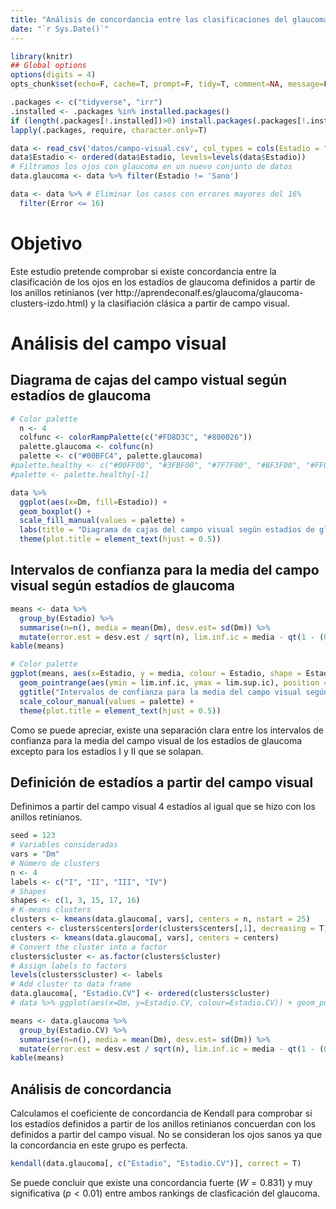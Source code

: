 ```yaml
---
title: "Análisis de concordancia entre las clasificaciones del glaucoma según los anillos retinianos y según el campo visual"
date: "`r Sys.Date()`"
---
```


```r
library(knitr)
## Global options
options(digits = 4)
opts_chunk$set(echo=F, cache=T, prompt=F, tidy=T, comment=NA, message=F, warning=F, dev="png", dev.args=list(type="cairo"), dpi=300)
```

```r
.packages <- c("tidyverse", "irr")
.installed <- .packages %in% installed.packages()
if (length(.packages[!.installed])>0) install.packages(.packages[!.installed])
lapply(.packages, require, character.only=T)
```

```r
data <- read_csv('datos/campo-visual.csv', col_types = cols(Estadio = "f"))
data$Estadio <- ordered(data$Estadio, levels=levels(data$Estadio))
# Filtramos los ojos con glaucoma en un nuevo conjunto de datos
data.glaucoma <- data %>% filter(Estadio != 'Sano')
```

```r
data <- data %>% # Eliminar los casos con errores mayores del 16%
  filter(Error <= 16)
```

# Objetivo

Este estudio pretende comprobar si existe concordancia entre la clasificación de los ojos en los estadíos de glaucoma definidos a partir de los anillos retinianos (ver http://aprendeconalf.es/glaucoma/glaucoma-clusters-izdo.html) y la clasifiación clásica a partir de campo visual. 

# Análisis del campo visual

## Diagrama de cajas del campo vistual según estadíos de glaucoma

```r
# Color palette
  n <- 4
  colfunc <- colorRampPalette(c("#FD8D3C", "#800026"))
  palette.glaucoma <- colfunc(n)
  palette <- c("#00BFC4", palette.glaucoma)
#palette.healthy <- c("#00FF00", "#3FBF00", "#7F7F00", "#BF3F00", "#FF0000")
#palette <- palette.healthy[-1]

data %>% 
  ggplot(aes(x=Dm, fill=Estadio)) +
  geom_boxplot() +
  scale_fill_manual(values = palette) + 
  labs(title = "Diagrama de cajas del campo visual según estadíos de glaucoma") +
  theme(plot.title = element_text(hjust = 0.5))
```

## Intervalos de confianza para la media del campo visual según estadíos de glaucoma

```r
means <- data %>% 
  group_by(Estadio) %>%
  summarise(n=n(), media = mean(Dm), desv.est= sd(Dm)) %>%
  mutate(error.est = desv.est / sqrt(n), lim.inf.ic = media - qt(1 - (0.05 / 2), n - 1) * error.est, lim.sup.ic = media + qt(1 - (0.05 / 2), n - 1) * error.est)
kable(means)
```

```r
# Color palette
ggplot(means, aes(x=Estadio, y = media, colour = Estadio, shape = Estadio)) +
  geom_pointrange(aes(ymin = lim.inf.ic, ymax = lim.sup.ic), position = position_dodge(width = 0.5)) +
  ggtitle("Intervalos de confianza para la media del campo visual según estadíos de glaucoma") +
  scale_colour_manual(values = palette) +
  theme(plot.title = element_text(hjust = 0.5))
```
Como se puede apreciar, existe una separación clara entre los intervalos de confianza para la media del campo visual de los estadíos de glaucoma excepto para los estadíos I y II que se solapan.

<!-- Añadir ANOVA -->

## Definición de estadíos a partir del campo visual

Definimos a partir del campo visual 4 estadíos al igual que se hizo con los anillos retinianos.

```r
seed = 123
# Variables consideradas
vars = "Dm"
# Número de clusters
n <- 4
labels <- c("I", "II", "III", "IV")
# Shapes
shapes <- c(1, 3, 15, 17, 16)
# K-means clusters
clusters <- kmeans(data.glaucoma[, vars], centers = n, nstart = 25)
centers <- clusters$centers[order(clusters$centers[,1], decreasing = T),]
clusters <- kmeans(data.glaucoma[, vars], centers = centers)
# Convert the cluster into a factor
clusters$cluster <- as.factor(clusters$cluster)
# Assign labels to factors
levels(clusters$cluster) <- labels
# Add cluster to data frame
data.glaucoma[, "Estadio.CV"] <- ordered(clusters$cluster)
# data %>% ggplot(aes(x=Dm, y=Estadio.CV, colour=Estadio.CV)) + geom_point()
```

```r
means <- data.glaucoma %>% 
  group_by(Estadio.CV) %>%
  summarise(n=n(), media = mean(Dm), desv.est= sd(Dm)) %>%
  mutate(error.est = desv.est / sqrt(n), lim.inf.ic = media - qt(1 - (0.05 / 2), n - 1) * error.est, lim.sup.ic = media + qt(1 - (0.05 / 2), n - 1) * error.est)
kable(means)
```

## Análisis de concordancia

Calculamos el coeficiente de concordancia de Kendall para comprobar si los estadíos definidos a partir de los anillos retinianos concuerdan con los definidos a partir del campo visual. No se consideran los ojos sanos ya que la concordancia en este grupo es perfecta.

```r
kendall(data.glaucoma[, c("Estadio", "Estadio.CV")], correct = T)
```
Se puede concluir que existe una concordancia fuerte ($W=0.831$) y muy significativa ($p<0.01$) entre ambos rankings de clasficación del glaucoma.

      
